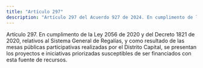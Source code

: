 ```yaml
---
title: "Artículo 297"
description: "Artículo 297 del Acuerdo 927 de 2024. En cumplimento de la Ley 2056 de 2020 y del Decreto 1821 de 2020, relativos al Sistema General de..."
---
```


Artículo 297. En cumplimento de la Ley 2056 de 2020 y del Decreto 1821 de 2020, relativos al Sistema General de Regalías, y como resultado de las mesas públicas participativas realizadas por el Distrito Capital, se presentan los proyectos e iniciativas priorizadas susceptibles de ser financiados con esta fuente de recursos.